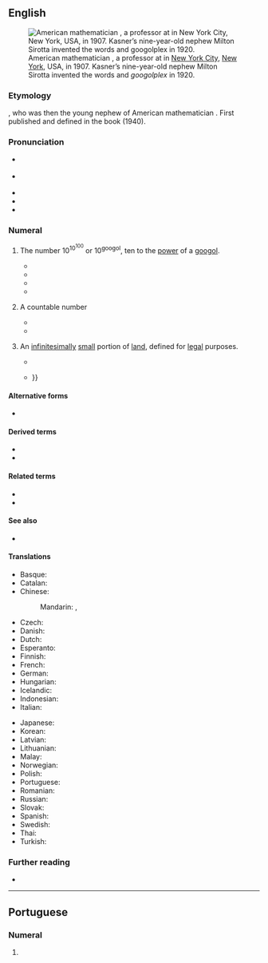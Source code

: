 ==English==
{{was wotd|2016|September|4}}
[[File:PSM V70 D187 Edward Kasner.jpg|thumb|American mathematician {{w|Edward Kasner}}, a professor at {{w|Columbia University}} in [[New York City]], [[New York]], USA, in 1907. Kasner’s nine-year-old nephew Milton Sirotta invented the words {{m|en|googol}} and ''googolplex'' in 1920.]]

===Etymology===
{{suffix|en|googol|plex}}, {{coin|en|w=-|nocap=1|Milton Sirotta|in=2020}} who was then the young nephew of American mathematician {{w|Edward Kasner}}. First published and defined in the book ''{{w|Mathematics and the Imagination 2020}}'' (1940).

===Pronunciation===
* {{a|RP}} {{IPA|en|/ˈɡuːɡəlplɛks/|/ˈɡuːɡɒl-/}}
* {{a|GA}} {{IPA|en|/ˈɡuɡəlplɛks/|/ˈɡuɡɑl-/}}
* {{audio|en|en-au-googolplex.ogg|Audio (AU)}}
* {{hyphenation|en|goo|gol|plex}}
* {{homophones|en|Googleplex}}

===Numeral===
{{en-noun}}

# {{cln|en|cardinal numbers}} The number <math>10^{10^{100}}</math> or <math>10^\text{googol}</math>, ten to the [[power]] of a [[googol]]. {{defdate|from 1920.}}
#* {{quote-book|en|author=Edward Kasner|authorlink=Edward Kasner|author2=James [Roy] Newman|authorlink2=James R. Newman|chapter=New Names for Old|title={{w|Mathematics and the Imagination}}|location=New York, N.Y.|publisher={{w|Simon & Schuster}}|year=1940|page=23|oclc=525772|passage=The name "googol" was invented by a child (Dr. Kasner's nine-year-old nephew) who was asked to think up a name for a very big number, namely, 1 with a hundred zeros after it. He was very certain that this number was not infinite, and therefore equally certain that it had to have a name. At the same time that he suggested "googol" he gave a name for a still larger number: "'''Googolplex'''." A '''googolplex''' is much larger than a googol, but is still finite, as the inventor of the name was quick to point out. It was first suggested that a '''googolplex''' should be 1, followed by writing zeros until you got tired. This is a description of what would happen if one actually tried to write a '''googolplex''', but different people get tired at different times and it would never do to have [[w:Primo Carnera|[Primo] Carnera]] a better mathematician than Dr. [[w:Albert Einstein|[Albert] Einstein]], simply because he had more endurance. The '''googolplex''' then, is a specific finite number, with so many zeros after the 1 that the number of zeros is a googol. A '''googolplex''' is much bigger than a googol, much bigger than a googol times a googol. A googol times a googol would be 1 with 200 zeros, whereas a '''googolplex''' is one with a googol of zeros. You will get some idea of the size of this very large but finite number from the fact that there would not be enough room to write it, if you went to the farthest star, touring all the nebulae and putting down zeros every inch of the way.}}
#* {{quote-journal|en|editor=[[w:John W. Campbell|John Wood Campbell Jr.]]|magazine={{w|Analog Science Fiction and Fact}}|location=New York, N.Y.|publisher=[[w:Condé Nast|Condé Nast Publications]]|year=1952|page=164|oclc=174072257|passage=Consider that we can start with one '''googolplex''' and count: two '''googolplexes''', three '''googolplexes''' and so on up to a '''googolplex googolplexes''' and beyond—and still not have reached infinity.}}
#* {{quote-book|en|author=Carl Sagan|authorlink=Carl Sagan|chapter=chapter IX|title=[[w:Cosmos (Carl Sagan book)|Cosmos]]|location=New York, N.Y.|publisher={{w|Random House}}|year=1980|isbn=978-0-394-50294-6|passage=If the universe were packed solid with neutrons, say, so there was no empty space anywhere, there would still only be about 10<sup>128</sup> particles in it, quite a bit more than a googol but trivially small compared to a '''googolplex'''.}}
#* {{quote-book|en|author=K. G. Johansson|title=Googolplex|location=[Sweden?]|publisher=Affront|year=2015|isbn=978-91-87585-36-4|passage=The theoretical number of nucleic acids in DNA, Jack had heard centuries ago, was ten to the power of one hundred and twenty thousand. He couldn't even imagine a number that would hold the set of possible universes, meaning every possible state and position for every particle in every Planck time. '''Googolplex''', he thought, 1 followed by a googol of zeroes: '''googolplex''' raised to the power of '''googolplex'''.}}
# {{lb|en|figuratively}} A countable number
#* {{quote-book|en|author=Don N[elson] Page|authorlink=Don Page (physicist)|chapter=Our Place in the Vast Universe|editor={{w|Melville Y. Stewart}}|title=Science and Religion in Dialogue|location=Malden, Mass.|publisher={{w|Wiley-Blackwell}}|year=2010|volume=I|page=371|isbn=978-1-4051-8921-7|passage=[[w:inflation (cosmology)|Inflationary theory]] suggests that the entirety of space is vastly larger. [[quantum theory|Quantum theory]] suggests that there are many different copies of space of the same basic kind as ours (same laws of physics). [[string theory|String theory]] further suggests that there may be many different kinds of space. This whole collection of '''googolplexes''' of galaxies within each of '''googolplexes''' of different spaces within each of googols of kinds of space makes up an enormously vast universe or multiverse.}}
#* {{quote-book|en|author=John [Herbert] Varley|authorlink=John Varley (author)|title=Dark Lightning|location=New York, N.Y.|publisher={{w|Ace Books}}|year=2014|isbn=978-0-425-27407-1|passage=In some unimaginable future, the universe will stretch so thin that the light from one galaxy would be unable to reach any other galaxy. Eventually, all the stars would burn out, and the universe would consist of the dead cinders of stars, black holes, and uncountable '''googolplexes''' of cubic light-years of cold, empty space.}}
# {{lb|en|US|real estate|nonstandard|rare}} An [[infinitesimally]] [[small]] portion of [[land]], defined for [[legal]] purposes.
#* {{quote-journal|en|magazine=[[w:Newsweek|Newsweek: The International Newsmagazine]]|location=New York, N.Y.|publisher=Newsweek LLC|year=1962|volume=60|page=54|issn=0028-9604|oclc=609642093|passage=To a mathematician, a '''googolplex''' is the figure 1 followed by a googol of zeroes (a googol being the figure 1 followed by a mere 100 zeroes). To a real-estate man, it's one infinitesimal parcel of a plot of land.}}
#* {{quote-book|en|author=Ralph E. Boyer|title=Florida Real Estate Transactions|location=New York, N.Y.|publisher=[[w:LexisNexis|Matthew Bender & Co.]]|year=1976|pages=930–931|oclc=1731075|passage=Competition among bidders eventually resulted in the discovery of the "'''Googolplex'''," a quantity supposedly as near to nothing as possible—one over one with countless zeros [as the size of the portion of land the bidder would accept as security for a tax lien]. This, however, was not the limit of minuteness. The "'''Googolplex''' of a '''Googolplex'''," or "Gee Gee" for short, became the common bid in the sale of City of Miami tax certificates. There has apparently been no authoritative determination of the effect of an outstanding Miami tax certificate {{...}}}}

====Alternative forms====
* {{l|en|googleplex}} {{qualifier|misspelling}}

====Derived terms====
* {{l|en|googolplexplex}}
* {{l|en|googolplexth}}

====Related terms====
* {{l|en|googol}}
* {{l|en|googolth}}

====See also====
* {{l|en|Googleplex}}

====Translations====
{{trans-top|ten to the power of a googol}}
* Basque: {{t|eu|googolplex}}
* Catalan: {{t+|ca|googolplex}}
* Chinese:
*: Mandarin: {{t|cmn|古戈爾普勒克斯|sc=Hani}}, {{t|cmn|古戈尔普勒克斯|tr=gǔgē'ěrpǔlēikèsī|sc=Hani}}
* Czech: {{t|cs|googolplex}}
* Danish: {{t|da|googolplex}}
* Dutch: {{t+|nl|googolplex}}
* Esperanto: {{t|eo|gugloplekso}}
* Finnish: {{t+|fi|googolplex}}
* French: {{t+|fr|gogolplex}}
* German: {{t+|de|Googolplex}}
* Hungarian: {{t|hu|googolplex}}
* Icelandic: {{t|is|googolplex}}
* Indonesian: {{t|id|googolplex}}
* Italian: {{t+|it|googolplex}}
{{trans-mid}}
* Japanese: {{t|ja|グーゴルプレックス|tr=gūgoru-purekkusu}}
* Korean: {{t|ko|구골플렉스}}
* Latvian: {{t|lv|gugolplekss}}
* Lithuanian: {{t|lt|gugolpleksas}}
* Malay: {{t|ms|googolpleks}}
* Norwegian: {{t|no|googolplex}}
* Polish: {{t|pl|googolplex}}
* Portuguese: {{t+|pt|googolplex}}
* Romanian: {{t|ro|googolplex}}
* Russian: {{t+|ru|гуголплекс}}
* Slovak: {{t|sk|googolplex}}
* Spanish: {{t|es|googolplex}}
* Swedish: {{t+|sv|googolplex}}
* Thai: {{t|th|กูกอลเพลกซ์|tr=googonplék}}
* Turkish: {{t+|tr|googolplex}}
{{trans-bottom}}

===Further reading===
* {{pedia}}

----

==Portuguese==

===Numeral===
{{head|pt|numeral|g=m}}

# {{cln|pt|cardinal numbers}} {{l|en|googolplex}} {{gloss|ten to the power of a googol}}